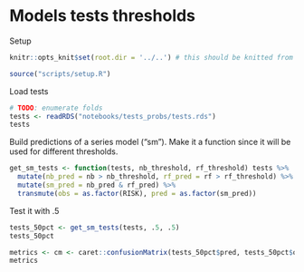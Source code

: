 # Models tests thresholds

Setup

```r
knitr::opts_knit$set(root.dir = '../..') # this should be knitted from the repo root directory
```


```r

source("scripts/setup.R")
```

Load tests

```r

# TODO: enumerate folds
tests <- readRDS("notebooks/tests_probs/tests.rds")
tests
```

Build predictions of a series model ("sm"). Make it a function since it will be used for different thresholds.

```r

get_sm_tests <- function(tests, nb_threshold, rf_threshold) tests %>%
  mutate(nb_pred = nb > nb_threshold, rf_pred = rf > rf_threshold) %>%
  mutate(sm_pred = nb_pred & rf_pred) %>%
  transmute(obs = as.factor(RISK), pred = as.factor(sm_pred))

```

Test it with .5

```r

tests_50pct <- get_sm_tests(tests, .5, .5)
tests_50pct

```


```r

metrics <- cm <- caret::confusionMatrix(tests_50pct$pred, tests_50pct$obs, "TRUE", mode = "everything")
metrics

```




























